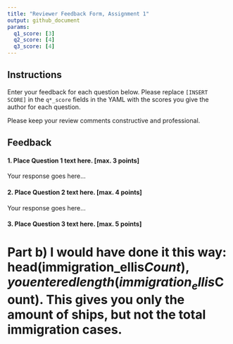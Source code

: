 ```yaml
---
title: "Reviewer Feedback Form, Assignment 1"
output: github_document
params:
  q1_score: [3]
  q2_score: [4]
  q3_score: [4]
---
```



## Instructions

Enter your feedback for each question below. Please replace `[INSERT SCORE]` in the `q*_score` fields in the YAML with the scores you give the author for each question.

Please keep your review comments constructive and professional.

## Feedback

#### 1. Place Question 1 text here. [max. 3 points]

Your response goes here...

#### 2. Place Question 2 text here. [max. 4 points]

Your response goes here...

#### 3. Place Question 3 text here. [max. 5 points]

# Part b) I would have done it this way: head(immigration_ellis$Count), you entered length(immigration_ellis$Count). This gives you only the amount of ships, but not the total immigration cases.
